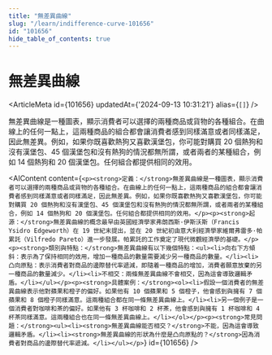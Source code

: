 ```yaml
---
title: "無差異曲線"
slug: "/learn/indifference-curve-101656"
id: "101656"
hide_table_of_contents: true
---
```



# 無差異曲線

<ArticleMeta id={101656} updatedAt={'2024-09-13 10:31:21'} alias={`[]`} />
<div className='border-solid border-b border-t-0 my-4 border-[var(--ifm-color-gray-300)]' />

無差異曲線是一種圖表，顯示消費者可以選擇的兩種商品或貨物的各種組合。在曲線上的任何一點上，這兩種商品的組合都會讓消費者感到同樣滿意或者同樣滿足，因此無差異。例如，如果你既喜歡熱狗又喜歡漢堡包，你可能對購買 20 個熱狗和沒有漢堡包、45 個漢堡包和沒有熱狗的情況都無所謂，或者兩者的某種組合，例如 14 個熱狗和 20 個漢堡包。任何組合都提供相同的效用。

<AIContent content={`<p><strong>定義：</strong>無差異曲線是一種圖表，顯示消費者可以選擇的兩種商品或貨物的各種組合。在曲線上的任何一點上，這兩種商品的組合都會讓消費者感到同樣滿意或者同樣滿足，因此無差異。例如，如果你既喜歡熱狗又喜歡漢堡包，你可能對購買 20 個熱狗和沒有漢堡包、45 個漢堡包和沒有熱狗的情況都無所謂，或者兩者的某種組合，例如 14 個熱狗和 20 個漢堡包。任何組合都提供相同的效用。</p><p><strong>起源：</strong>無差異曲線的概念最早由英國經濟學家弗朗西斯·伊斯沃斯（Francis Ysidro Edgeworth）在 19 世紀末提出，並在 20 世紀初由意大利經濟學家維爾弗雷多·帕累託（Vilfredo Pareto）進一步發展。帕累託的工作奠定了現代微觀經濟學的基礎。</p><p><strong>類別與特點：</strong>無差異曲線有以下幾個特點：<ul><li>向右下方傾斜：表示為了保持相同的效用，增加一種商品的數量需要減少另一種商品的數量。</li><li>凸向原點：表示消費者對商品的邊際替代率遞減，即隨着一種商品的增加，消費者願意放棄的另一種商品的數量減少。</li><li>不相交：兩條無差異曲線不會相交，因為這會導致邏輯矛盾。</li></ul></p><p><strong>具體案例：</strong><ol><li>假設一個消費者的無差異曲線表示他對蘋果和橙子的偏好。如果他有 10 個蘋果和 5 個橙子，他會感到與擁有 7 個蘋果和 8 個橙子同樣滿意。這兩種組合都在同一條無差異曲線上。</li><li>另一個例子是一個消費者對咖啡和茶的偏好。如果他有 3 杯咖啡和 2 杯茶，他會感到與擁有 1 杯咖啡和 4 杯茶同樣滿意。這兩種組合也在同一條無差異曲線上。</li></ol></p><p><strong>常見問題：</strong><ul><li><strong>無差異曲線能否相交？</strong>不能，因為這會導致邏輯矛盾。</li><li><strong>無差異曲線的形狀為什麼是凸向原點的？</strong>因為消費者對商品的邊際替代率遞減。</li></ul></p>`} id={101656} />
